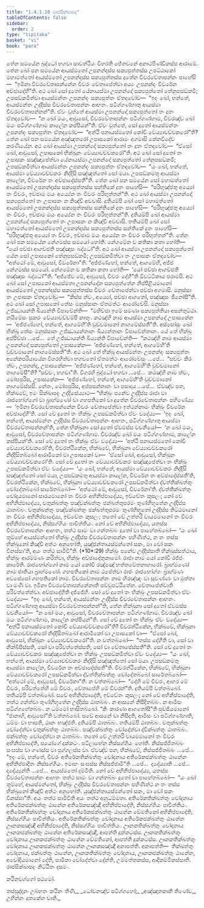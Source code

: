 ```yaml
---
title: "1.4.1.10 රාජසික්ඛාපද"
tableOfContents: false
sidebar:
  order: 2
type: "tipitaka"
basket: "vi"
book: "para"
---
```



<DynamicBreadcrumb />

<Division number="537" book="para">

<Paragraph number="2070" book="para">
තේන සමයේන බුද්ධෝ භගවා සාවත්ථියං විහරති ජේතවනේ අනාථපිණ්ඩිකස්ස ආරාමේ. තේන ඛෝ පන සමයේන ආයස්මතෝ උපනන්දස්ස සක්‍යපුත්තස්ස උපට්ඨාකෝ මහාමත්තෝ ආයස්මතෝ උපනන්දස්ස සක්‍යපුත්තස්ස දූතේන චීවරචේතාපන්නං පාහේසි—  “ඉමිනා චීවරචේතාපන්නේන චීවරං චේතාපේත්වා අය්‍යං උපනන්දං චීවරේන අච්ඡාදේහී”ති. අථ ඛෝ සෝ දූතෝ යේනායස්මා උපනන්දෝ සක්‍යපුත්තෝ තේනුපසඞ්කමි; උපසඞ්කමිත්වා ආයස්මන්තං උපනන්දං සක්‍යපුත්තං ඒතදවෝච—  “ඉදං ඛෝ, භන්තේ, ආයස්මන්තං උද්දිස්ස චීවරචේතාපන්නං ආභතං. පටිග්ගණ්හාතු ආයස්මා චීවරචේතාපන්නන්”ති. ඒවං වුත්තේ ආයස්මා උපනන්දෝ සක්‍යපුත්තෝ තං දූතං ඒතදවෝච—  “න ඛෝ මයං, ආවුසෝ, චීවරචේතාපන්නං පටිග්ගණ්හාම, චීවරඤ්ච ඛෝ මයං පටිග්ගණ්හාම කාලේන කප්පියන්”ති. ඒවං වුත්තේ, සෝ දූතෝ ආයස්මන්තං උපනන්දං සක්‍යපුත්තං ඒතදවෝච—  “අත්ථි පනායස්මතෝ කෝචි වේය්‍යාවච්චකරෝ”ති? තේන ඛෝ පන සමයේන අඤ්ඤතරෝ උපාසකෝ ආරාමං අගමාසි කේනචිදේව කරණීයේන. අථ ඛෝ ආයස්මා උපනන්දෝ සක්‍යපුත්තෝ තං දූතං ඒතදවෝච—  “ඒසෝ ඛෝ, ආවුසෝ, උපාසකෝ භික්ඛූනං වේය්‍යාවච්චකරෝ”ති. අථ ඛෝ සෝ දූතෝ තං උපාසකං සඤ්ඤාපේත්වා යේනායස්මා උපනන්දෝ සක්‍යපුත්තෝ තේනුපසඞ්කමි; උපසඞ්කමිත්වා ආයස්මන්තං උපනන්දං සක්‍යපුත්තං ඒතදවෝච—  “යං ඛෝ, භන්තේ, ආයස්මා වේය්‍යාවච්චකරං නිද්දිසි සඤ්ඤත්තෝ සෝ මයා. උපසඞ්කමතු ආයස්මා කාලේන, චීවරේන තං අච්ඡාදේස්සතී”ති.
</Paragraph>

<Paragraph number="2071" book="para">
තේන ඛෝ පන සමයේන සෝ මහාමත්තෝ ආයස්මතෝ උපනන්දස්ස සක්‍යපුත්තස්ස සන්තිකේ දූතං පාහේසි—  “පරිභුඤ්ජතු අය්‍යෝ තං චීවරං, ඉච්ඡාම මයං අය්‍යේන තං චීවරං පරිභුත්තන්”ති. අථ ඛෝ ආයස්මා උපනන්දෝ සක්‍යපුත්තෝ තං උපාසකං න කිඤ්චි අවචාසි. දුතියම්පි ඛෝ සෝ මහාමත්තෝ ආයස්මතෝ උපනන්දස්ස සක්‍යපුත්තස්ස සන්තිකේ දූතං පාහේසි—  “පරිභුඤ්ජතු අය්‍යෝ තං චීවරං, ඉච්ඡාම මයං අය්‍යේන තං චීවරං පරිභුත්තන්”ති. දුතියම්පි ඛෝ ආයස්මා උපනන්දෝ සක්‍යපුත්තෝ තං උපාසකං න කිඤ්චි අවචාසි. තතියම්පි ඛෝ සෝ මහාමත්තෝ ආයස්මතෝ උපනන්දස්ස සක්‍යපුත්තස්ස සන්තිකේ දූතං පාහේසි—  “පරිභුඤ්ජතු අය්‍යෝ තං චීවරං, ඉච්ඡාම මයං අය්‍යේන තං චීවරං පරිභුත්තන්”ති.
</Paragraph>

<Paragraph number="2072" book="para">
තේන ඛෝ පන සමයේන නේගමස්ස සමයෝ හෝති. නේගමේන ච කතිකා කතා හෝති—  “යෝ පච්ඡා ආගච්ඡති පඤ්ඤාසං බද්ධෝ”ති. අථ ඛෝ ආයස්මා උපනන්දෝ සක්‍යපුත්තෝ යේන සෝ උපාසකෝ තේනුපසඞ්කමි; උපසඞ්කමිත්වා තං උපාසකං ඒතදවෝච—  “අත්ථෝ මේ, ආවුසෝ, චීවරේනා”ති. “අජ්ජණ්හෝ, භන්තේ, ආගමේහි, අජ්ජ නේගමස්ස සමයෝ. නේගමේන ච කතිකා කතා හෝති—  ‘යෝ පච්ඡා ආගච්ඡති පඤ්ඤාසං බද්ධෝ’”ති. “අජ්ජේව මේ, ආවුසෝ, චීවරං දේහී”ති ඕවට්ටිකාය පරාමසි. අථ ඛෝ සෝ උපාසකෝ ආයස්මතා උපනන්දේන සක්‍යපුත්තේන නිප්පීළියමානෝ ආයස්මතෝ උපනන්දස්ස සක්‍යපුත්තස්ස චීවරං චේතාපේත්වා පච්ඡා අගමාසි. මනුස්සා තං උපාසකං ඒතදවෝචුං—  “කිස්ස ත්වං, අය්‍යෝ, පච්ඡා ආගතෝ, පඤ්ඤාසං ජීනෝසී”ති.
</Paragraph>

<Paragraph number="2073" book="para">
අථ ඛෝ සෝ උපාසකෝ තේසං මනුස්සානං ඒතමත්ථං ආරෝචේසි. මනුස්සා උජ්ඣායන්ති ඛිය්‍යන්ති විපාචේන්ති—  “මහිච්ඡා ඉමේ සමණා සක්‍යපුත්තියා අසන්තුට්ඨා. නයිමේසං සුකරං වේය්‍යාවච්චම්පි කාතුං. කථඤ්හි නාම ආයස්මා උපනන්දෝ උපාසකේන—  ‘අජ්ජණ්හෝ, භන්තේ, ආගමේහී’ති වුච්චමානෝ නාගමේස්සතී”ති.
</Paragraph>

<Paragraph number="2074" book="para">
අස්සෝසුං ඛෝ භික්ඛූ තේසං මනුස්සානං උජ්ඣායන්තානං ඛිය්‍යන්තානං විපාචේන්තානං. යේ තේ භික්ඛූ අප්පිච්ඡා …පේ…  තේ උජ්ඣායන්ති ඛිය්‍යන්ති විපාචේන්ති—  “කථඤ්හි නාම ආයස්මා උපනන්දෝ සක්‍යපුත්තෝ උපාසකේන—  ‘අජ්ජණ්හෝ, භන්තේ, ආගමේහී’ති වුච්චමානෝ නාගමේස්සතී”ති.
</Paragraph>

<Paragraph number="2075" book="para">
අථ ඛෝ තේ භික්ඛූ ආයස්මන්තං උපනන්දං සක්‍යපුත්තං අනේකපරියායේන විගරහිත්වා භගවතෝ ඒතමත්ථං ආරෝචේසුං …පේ…  “සච්චං කිර ත්වං, උපනන්ද, උපාසකේන—  ‘අජ්ජණ්හෝ, භන්තේ, ආගමේහී’ති වුච්චමානෝ නාගමේසී”ති? “සච්චං, භගවා”ති. විගරහි බුද්ධෝ භගවා …පේ…  කථඤ්හි නාම ත්වං, මෝඝපුරිස, උපාසකේන—  ‘අජ්ජණ්හෝ, භන්තේ, ආගමේහී’ති වුච්චමානෝ නාගමේස්සසි. නේතං, මෝඝපුරිස, අප්පසන්නානං වා පසාදාය …පේ…  ඒවඤ්ච පන, භික්ඛවේ, ඉමං සික්ඛාපදං උද්දිසේය්‍යාථ—
</Paragraph>

</Division>
<Division number="538" book="para">

<Paragraph number="2076" book="para">
<Emphasis>“භික්ඛුං පනේව උද්දිස්ස රාජා වා රාජභෝග්ගෝ වා බ්‍රාහ්මණෝ වා ගහපතිකෝ වා දූතේන චීවරචේතාපන්නං පහිණේය්‍ය—  ‘ඉමිනා චීවරචේතාපන්නේන චීවරං චේතාපේත්වා ඉත්ථන්නාමං භික්ඛුං චීවරේන අච්ඡාදේහී’ති. සෝ චේ දූතෝ තං භික්ඛුං උපසඞ්කමිත්වා ඒවං වදේය්‍ය—  ‘ඉදං ඛෝ, භන්තේ, ආයස්මන්තං උද්දිස්ස චීවරචේතාපන්නං ආභතං, පටිග්ගණ්හාතු ආයස්මා චීවරචේතාපන්නන්’ති, තේන භික්ඛුනා සෝ දූතෝ ඒවමස්ස වචනීයෝ—  ‘න ඛෝ මයං, ආවුසෝ, චීවරචේතාපන්නං පටිග්ගණ්හාම. චීවරඤ්ච ඛෝ මයං පටිග්ගණ්හාම, කාලේන කප්පියන්’ති. සෝ චේ දූතෝ තං භික්ඛුං ඒවං වදේය්‍ය—  ‘අත්ථි පනායස්මතෝ කෝචි වේය්‍යාවච්චකරෝ’ති, චීවරත්ථිකේන, භික්ඛවේ, භික්ඛුනා වේය්‍යාවච්චකරෝ නිද්දිසිතබ්බෝ ආරාමිකෝ වා උපාසකෝ වා—  ‘ඒසෝ ඛෝ, ආවුසෝ, භික්ඛූනං වේය්‍යාවච්චකරෝ’ති. සෝ චේ දූතෝ තං වේය්‍යාවච්චකරං සඤ්ඤාපේත්වා තං භික්ඛුං උපසඞ්කමිත්වා ඒවං වදේය්‍ය—  ‘යං ඛෝ, භන්තේ, ආයස්මා වේය්‍යාවච්චකරං නිද්දිසි සඤ්ඤත්තෝ සෝ මයා, උපසඞ්කමතු ආයස්මා කාලේන, චීවරේන තං අච්ඡාදේස්සතී’ති, චීවරත්ථිකේන, භික්ඛවේ, භික්ඛුනා වේය්‍යාවච්චකරෝ උපසඞ්කමිත්වා ද්වත්තික්ඛත්තුං චෝදේතබ්බෝ සාරේතබ්බෝ—  ‘අත්ථෝ මේ, ආවුසෝ, චීවරේනා’ති. ද්වත්තික්ඛත්තුං චෝදයමානෝ සාරයමානෝ තං චීවරං අභිනිප්ඵාදේය්‍ය, ඉච්චේතං කුසලං; නෝ චේ අභිනිප්ඵාදේය්‍ය, චතුක්ඛත්තුං පඤ්චක්ඛත්තුං ඡක්ඛත්තුපරමං තුණ්හීභූතේන උද්දිස්ස ඨාතබ්බං. චතුක්ඛත්තුං පඤ්චක්ඛත්තුං ඡක්ඛත්තුපරමං තුණ්හීභූතෝ උද්දිස්ස තිට්ඨමානෝ තං චීවරං අභිනිප්ඵාදේය්‍ය, ඉච්චේතං කුසලං; තතෝ චේ උත්තරි වායමමානෝ තං චීවරං අභිනිප්ඵාදේය්‍ය, නිස්සග්ගියං පාචිත්තියං. නෝ චේ අභිනිප්ඵාදේය්‍ය, යතස්ස චීවරචේතාපන්නං ආභතං, තත්ථ සාමං වා ගන්තබ්බං දූතෝ වා පාහේතබ්බෝ—  ‘යං ඛෝ තුම්හේ ආයස්මන්තෝ භික්ඛුං උද්දිස්ස චීවරචේතාපන්නං පහිණිත්ථ, න තං තස්ස භික්ඛුනෝ කිඤ්චි අත්ථං අනුභෝති, යුඤ්ජන්තායස්මන්තෝ සකං, මා වෝ සකං විනස්සා’ති, අයං තත්ථ සාමීචී”</Emphasis>ති. (*10*:<Emphasis>29</Emphasis>)
</Paragraph>

</Division>
<Division number="539" book="para">

<Paragraph number="2077" book="para">
<Emphasis>භික්ඛුං පනේව උද්දිස්සා</Emphasis>ති භික්ඛුස්සත්ථාය, භික්ඛුං ආරම්මණං කරිත්වා, භික්ඛුං අච්ඡාදේතුකාමෝ.
</Paragraph>

<Paragraph number="2078" book="para">
<Emphasis>රාජා</Emphasis> නාම යෝ කෝචි රජ්ජං කාරේති.
</Paragraph>

<Paragraph number="2079" book="para">
<Emphasis>රාජභෝග්ගෝ</Emphasis> නාම යෝ කෝචි රඤ්ඤෝ භත්තවේතනාහාරෝ.
</Paragraph>

<Paragraph number="2080" book="para">
<Emphasis>බ්‍රාහ්මණෝ</Emphasis> නාම ජාතියා බ්‍රාහ්මණෝ.
</Paragraph>

<Paragraph number="2081" book="para">
<Emphasis>ගහපතිකෝ</Emphasis> නාම ඨපේත්වා රාජං රාජභෝග්ගං බ්‍රාහ්මණං අවසේසෝ ගහපතිකෝ නාම.
</Paragraph>

<Paragraph number="2082" book="para">
<Emphasis>චීවරචේතාපන්නං</Emphasis> නාම හිරඤ්ඤං වා සුවණ්ණං වා මුත්තා වා මණි වා.
</Paragraph>

<Paragraph number="2083" book="para">
<Emphasis>ඉමිනා චීවරචේතාපන්නේනා</Emphasis>ති පච්චුපට්ඨිතේන.
</Paragraph>

<Paragraph number="2084" book="para">
<Emphasis>චේතාපේත්වා</Emphasis>ති පරිවත්තේත්වා.
</Paragraph>

<Paragraph number="2085" book="para">
<Emphasis>අච්ඡාදේහී</Emphasis>ති දජ්ජේහි.
</Paragraph>

<Paragraph number="2086" book="para">
සෝ චේ දූතෝ තං භික්ඛුං උපසඞ්කමිත්වා ඒවං වදේය්‍ය—  “ඉදං ඛෝ, භන්තේ, ආයස්මන්තං උද්දිස්ස චීවරචේතාපන්නං ආභතං. පටිග්ගණ්හාතු ආයස්මා චීවරචේතාපන්නන්”ති, තේන භික්ඛුනා සෝ දූතෝ ඒවමස්ස වචනීයෝ—  “න ඛෝ මයං, ආවුසෝ, චීවරචේතාපන්නං පටිග්ගණ්හාම. චීවරඤ්ච ඛෝ මයං පටිග්ගණ්හාම, කාලේන කප්පියන්”ති. සෝ චේ දූතෝ තං භික්ඛුං ඒවං වදේය්‍ය—  “අත්ථි පනායස්මතෝ කෝචි වේය්‍යාවච්චකරෝ”ති? චීවරත්ථිකේන, භික්ඛවේ, භික්ඛුනා වේය්‍යාවච්චකරෝ නිද්දිසිතබ්බෝ ආරාමිකෝ වා උපාසකෝ වා—  “ඒසෝ ඛෝ, ආවුසෝ, භික්ඛූනං වේය්‍යාවච්චකරෝ”ති. න වත්තබ්බෝ—  “තස්ස දේහීති වා, සෝ වා නික්ඛිපිස්සති, සෝ වා පරිවත්තේස්සති, සෝ වා චේතාපේස්සතී”ති.
</Paragraph>

<Paragraph number="2087" book="para">
සෝ චේ දූතෝ තං වේය්‍යාවච්චකරං සඤ්ඤාපේත්වා තං භික්ඛුං උපසඞ්කමිත්වා ඒවං වදේය්‍ය—  “යං ඛෝ, භන්තේ, ආයස්මා වේය්‍යාවච්චකරං නිද්දිසි සඤ්ඤත්තෝ සෝ මයා. උපසඞ්කමතු ආයස්මා කාලේන, චීවරේන තං අච්ඡාදේස්සතී”ති. චීවරත්ථිකේන, භික්ඛවේ, භික්ඛුනා වේය්‍යාවච්චකරෝ උපසඞ්කමිත්වා ද්වත්තික්ඛත්තුං චෝදේතබ්බෝ සාරේතබ්බෝ—  “අත්ථෝ මේ, ආවුසෝ, චීවරේනා”ති. න වත්තබ්බෝ—  “දේහි මේ චීවරං, ආහර මේ චීවරං, පරිවත්තේහි මේ චීවරං, චේතාපේහි මේ චීවරන්”ති.
</Paragraph>

<Paragraph number="2088" book="para">
දුතියම්පි වත්තබ්බෝ. තතියම්පි වත්තබ්බෝ. සචේ අභිනිප්ඵාදේති, ඉච්චේතං කුසලං; නෝ චේ අභිනිප්ඵාදේති, තත්ථ ගන්ත්වා තුණ්හීභූතේන උද්දිස්ස ඨාතබ්බං. න ආසනේ නිසීදිතබ්බං. න ආමිසං පටිග්ගහේතබ්බං. න ධම්මෝ භාසිතබ්බෝ. “කිං කාරණා ආගතෝසී”ති පුච්ඡියමානෝ “ජානාහි, ආවුසෝ”ති වත්තබ්බෝ. සචේ ආසනේ වා නිසීදති, ආමිසං වා පටිග්ගණ්හාති, ධම්මං වා භාසති, ඨානං භඤ්ජති.
</Paragraph>

<Paragraph number="2089" book="para">
දුතියම්පි ඨාතබ්බං. තතියම්පි ඨාතබ්බං. චතුක්ඛත්තුං චෝදේත්වා චතුක්ඛත්තුං ඨාතබ්බං. පඤ්චක්ඛත්තුං චෝදේත්වා ද්වික්ඛත්තුං ඨාතබ්බං. ඡක්ඛත්තුං චෝදේත්වා න ඨාතබ්බං. තතෝ චේ උත්තරි වායමමානෝ තං චීවරං අභිනිප්ඵාදේති, පයෝගේ දුක්කටං. පටිලාභේන නිස්සග්ගියං හෝති. නිස්සජ්ජිතබ්බං සංඝස්ස වා ගණස්ස වා පුග්ගලස්ස වා. ඒවඤ්ච පන, භික්ඛවේ, නිස්සජ්ජිතබ්බං …පේ…  “ඉදං මේ, භන්තේ, චීවරං අතිරේකතික්ඛත්තුං චෝදනාය අතිරේකඡක්ඛත්තුං ඨානේන අභිනිප්ඵාදිතං නිස්සග්ගියං. ඉමාහං සංඝස්ස නිස්සජ්ජාමී”ති …පේ…  දදේය්‍යාති …පේ…  දදේය්‍යුන්ති …පේ…  ආයස්මතෝ දම්මීති.
</Paragraph>

<Paragraph number="2090" book="para">
නෝ චේ අභිනිප්ඵාදේය්‍ය, යතස්ස චීවරචේතාපන්නං ආභතං තත්ථ සාමං වා ගන්තබ්බං දූතෝ වා පාහේතබ්බෝ—  “යං ඛෝ තුම්හේ, ආයස්මන්තෝ, භික්ඛුං උද්දිස්ස චීවරචේතාපන්නං පහිණිත්ථ න තං තස්ස භික්ඛුනෝ කිඤ්චි අත්ථං අනුභෝති. යුඤ්ජන්තායස්මන්තෝ සකං, මා වෝ සකං විනස්සා”ති.
</Paragraph>

<Paragraph number="2091" book="para">
<Emphasis>අයං තත්ථ සාමීචී</Emphasis>ති අයං තත්ථ අනුධම්මතා.
</Paragraph>

</Division>
<Division number="540" book="para">

<Paragraph number="2092" book="para">
අතිරේකතික්ඛත්තුං චෝදනාය අතිරේකඡක්ඛත්තුං ඨානේන අතිරේකසඤ්ඤී අභිනිප්ඵාදේති, නිස්සග්ගියං පාචිත්තියං. අතිරේකතික්ඛත්තුං චෝදනාය අතිරේකඡක්ඛත්තුං ඨානේන වේමතිකෝ අභිනිප්ඵාදේති, නිස්සග්ගියං පාචිත්තියං. අතිරේකතික්ඛත්තුං චෝදනාය අතිරේකඡක්ඛත්තුං ඨානේන ඌනකසඤ්ඤී අභිනිප්ඵාදේති, නිස්සග්ගියං පාචිත්තියං.
</Paragraph>

<Paragraph number="2093" book="para">
ඌනකතික්ඛත්තුං චෝදනාය ඌනකඡක්ඛත්තුං ඨානේන අතිරේකසඤ්ඤී, ආපත්ති දුක්කටස්ස. ඌනකතික්ඛත්තුං චෝදනාය ඌනකඡක්ඛත්තුං ඨානේන වේමතිකෝ, ආපත්ති දුක්කටස්ස. ඌනකතික්ඛත්තුං චෝදනාය ඌනකඡක්ඛත්තුං ඨානේන ඌනකසඤ්ඤී අනාපත්ති.
</Paragraph>

</Division>
<Division number="541" book="para">

<Paragraph number="2094" book="para">
අනාපත්ති—  තික්ඛත්තුං චෝදනාය, ඡක්ඛත්තුං ඨානේන, ඌනකතික්ඛත්තුං චෝදනාය, ඌනකඡක්ඛත්තුං ඨානේන, අචෝදියමානෝ දේති, සාමිකා චෝදේත්වා දේන්ති, උම්මත්තකස්ස, ආදිකම්මිකස්සාති.

</Paragraph>
</Division>

<Paragraph number="2095" type="center" book="para">
රාජසික්ඛාපදං නිට්ඨිතං දසමං.

  
කථිනවග්ගෝ පඨමෝ.



</Paragraph>

<Paragraph number="2096" type="center" book="para">
තස්සුද්දානං


</Paragraph>

<Paragraph number="2097" book="para">
උබ්භතං කථිනං තීණි,_  
_ධෝවනඤ්ච පටිග්ගහෝ;_  
_අඤ්ඤාතකානි තීණේව,_  
උභින්නං දූතකේන චාති._
</Paragraph>
